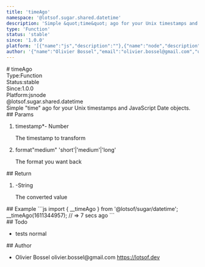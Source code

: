 ```yaml
---
title: 'timeAgo'
namespace: '@lotsof.sugar.shared.datetime'
description: 'Simple &quot;time&quot; ago for your Unix timestamps and JavaScript Date objects.'
type: 'Function'
status: 'stable'
since: '1.0.0'
platform: '[{"name":"js","description":""},{"name":"node","description":""}]'
author: '{"name":"Olivier Bossel","email":"olivier.bossel@gmail.com","url":"https://lotsof.dev"}'
---
```

<div class="docmap-mdx">
# timeAgo
<div class="_metas">
<div class="_type"><span class="_type-label">Type:</span><span class="_type-value">Function</span></div>
<div class="_status"><span class="_status-label">Status:</span><span class="_status-value -stable">stable</span></div>
<div class="_since"><span class="_since-label">Since:</span><span class="_since-value">1.0.0</span></div>
<div class="_platform"><span class="_platform-label">Platform:</span><span class="_platform-value -js">js</span><span class="_platform-value -node">node</span></div>
</div>
<div class="_namespace">@lotsof.sugar.shared.datetime</div>
<div class="_description typo-lead typo-format">
Simple &quot;time&quot; ago for your Unix timestamps and JavaScript Date objects.
</div>
<div class="_params">
## Params
<ol class="_list">
<li class="_item">
<span class="_name">timestamp<span class="_required">*</span></span><span class="_default">-</span> <span class="_type">Number</span>
<p class="_description">The timestamp to transform</p>
</li>
<li class="_item">
<span class="_name">format</span><span class="_default">&quot;medium&quot;</span> <span class="_type">&apos;short&apos;&vert;&apos;medium&apos;&vert;&apos;long&apos;</span>
<p class="_description">The format you want back</p>
</li>
</ol>
</div>
<div class="_return">
## Return
<ol class="_list">
<li class="_item">
<span class="_default">-</span><span class="_type">String</span>
<p class="_description">The converted value</p>
</li>
</ol>
</div>
<div class="_examples">
## Example
```js
import { __timeAgo } from '@lotsof/sugar/datetime';
__timeAgo(1611344957); // => 7 secs ago
```
</div>
<div class="_todo">
## Todo
<ul class="_list">
<li class="_item">
<span class="_description">tests</span>
<span class="_priority -normal">normal</span>
</li>
</ul>
</div>
<div class="_author">
## Author
<ul class="_list">
<li class="_item">
<span class="_name">Olivier Bossel</span>
<span class="_email">olivier.bossel@gmail.com</span>
<a href="https://lotsof.dev" target="_blank" class="_url">https://lotsof.dev</a>
</li>
</ul>
</div>
</div>